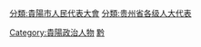 [[分類:貴陽市人民代表大會|分類:貴陽市人民代表大會]]
[[Category:貴陽政治人物|Category:貴陽政治人物]]
[[分類:贵州省各级人大代表|分類:贵州省各级人大代表]]
[[Category:设区的市人大代表|黔]]